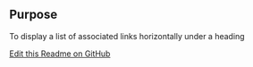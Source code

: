 ## Purpose
To display a list of associated links horizontally under a heading


[Edit this Readme on GitHub](https://github.com/wellcomecollection/wellcomecollection.org/edit/main/common/views/components/TagsGroup/README.mdx)
